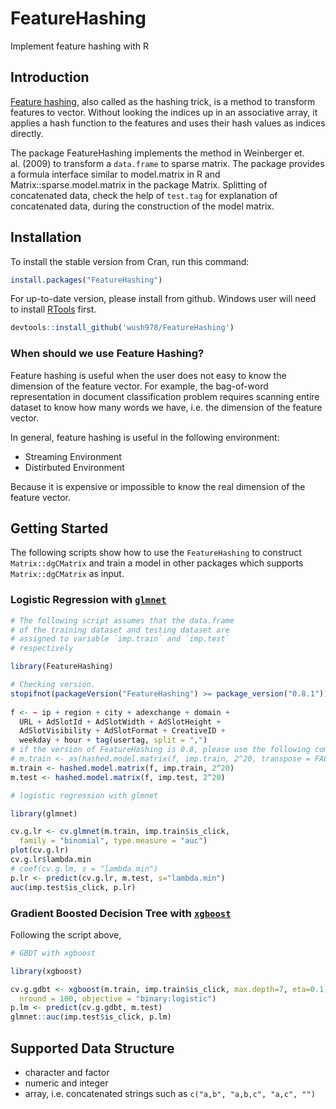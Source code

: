 FeatureHashing
==============

Implement feature hashing with R

## Introduction

[Feature hashing](http://en.wikipedia.org/wiki/Feature_hashing), also called as the hashing trick, is a method to
transform features to vector. Without looking the indices up in an
associative array, it applies a hash function to the features and uses their
hash values as indices directly.
  
The package FeatureHashing implements the method in Weinberger et. al. (2009) to transform
a `data.frame` to sparse matrix. The package provides a formula interface similar to model.matrix 
in R and Matrix::sparse.model.matrix in the package Matrix. Splitting of concatenated data, 
check the help of `test.tag` for explanation of concatenated data, during the construction of the model matrix.

## Installation

To install the stable version from Cran, run this command:
```r
install.packages("FeatureHashing")
```

For up-to-date version, please install from github. Windows user will need to install [RTools](http://cran.r-project.org/bin/windows/Rtools/) first.

```r
devtools::install_github('wush978/FeatureHashing')
```

### When should we use Feature Hashing?

Feature hashing is useful when the user does not easy to know the dimension of the feature vector. 
For example, the bag-of-word representation in document classification problem requires scanning entire dataset to know how many words we have, i.e. the dimension of the feature vector.

In general, feature hashing is useful in the following environment:

- Streaming Environment
- Distirbuted Environment

Because it is expensive or impossible to know the real dimension of the feature vector.

## Getting Started

The following scripts show how to use the `FeatureHashing` to construct `Matrix::dgCMatrix` and train a model in other packages which supports `Matrix::dgCMatrix` as input.

### Logistic Regression with [`glmnet`](http://cran.r-project.org/web/packages/glmnet/index.html)

```r
# The following script assumes that the data.frame
# of the training dataset and testing dataset are 
# assigned to variable `imp.train` and `imp.test`
# respectively

library(FeatureHashing)

# Checking version.
stopifnot(packageVersion("FeatureHashing") >= package_version("0.8.1"))
 
f <- ~ ip + region + city + adexchange + domain +
  URL + AdSlotId + AdSlotWidth + AdSlotHeight +
  AdSlotVisibility + AdSlotFormat + CreativeID +
  weekday + hour + tag(usertag, split = ",")
# if the version of FeatureHashing is 0.8, please use the following command:
# m.train <- as(hashed.model.matrix(f, imp.train, 2^20, transpose = FALSE), "dgCMatrix")
m.train <- hashed.model.matrix(f, imp.train, 2^20)
m.test <- hashed.model.matrix(f, imp.test, 2^20)

# logistic regression with glmnet

library(glmnet)

cv.g.lr <- cv.glmnet(m.train, imp.train$is_click,
  family = "binomial", type.measure = "auc")
plot(cv.g.lr)
cv.g.lr$lambda.min
# coef(cv.g.lm, s = "lambda.min")
p.lr <- predict(cv.g.lr, m.test, s="lambda.min")
auc(imp.test$is_click, p.lr)
```

### Gradient Boosted Decision Tree with [`xgboost`](http://cran.r-project.org/web/packages/xgboost/index.html)

Following the script above, 

```r
# GBDT with xgboost

library(xgboost)

cv.g.gdbt <- xgboost(m.train, imp.train$is_click, max.depth=7, eta=0.1,
  nround = 100, objective = "binary:logistic")
p.lm <- predict(cv.g.gdbt, m.test)
glmnet::auc(imp.test$is_click, p.lm)
```

## Supported Data Structure

- character and factor
- numeric and integer
- array, i.e. concatenated strings such as `c("a,b", "a,b,c", "a,c", "")`

